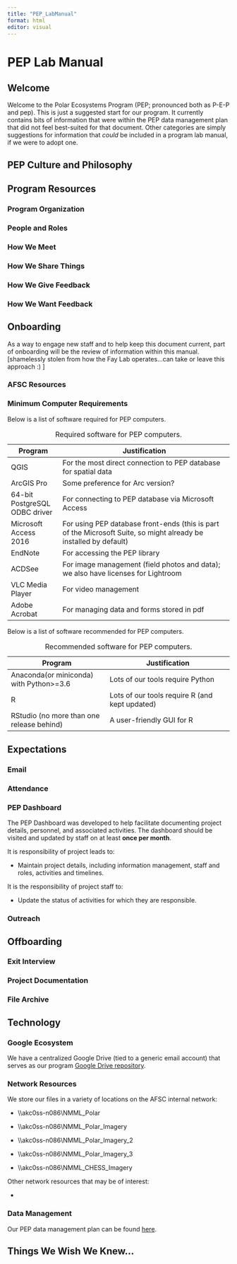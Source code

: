 ```yaml
---
title: "PEP_LabManual"
format: html
editor: visual
---
```


# PEP Lab Manual

## Welcome

Welcome to the Polar Ecosystems Program (PEP; pronounced both as P-E-P and pep). This is just a suggested start for our program. It currently contains bits of information that were within the PEP data management plan that did not feel best-suited for that document. Other categories are simply suggestions for information that *could* be included in a program lab manual, if we were to adopt one. 

## PEP Culture and Philosophy

## Program Resources

### Program Organization

### People and Roles

### How We Meet

### How We Share Things

### How We Give Feedback

### How We Want Feedback

## Onboarding

As a way to engage new staff and to help keep this document current, part of onboarding will be the review of information within this manual. \[shamelessly stolen from how the Fay Lab operates...can take or leave this approach :) \]

### AFSC Resources

### Minimum Computer Requirements

Below is a list of software required for PEP computers.

| Program                       | Justification                                                                                                     |
|-----------------|-------------------------------------------------------|
| QGIS                          | For the most direct connection to PEP database for spatial data                                                   |
| ArcGIS Pro                    | Some preference for Arc version?                                                                                  |
| 64-bit PostgreSQL ODBC driver | For connecting to PEP database via Microsoft Access                                                               |
| Microsoft Access 2016         | For using PEP database front-ends (this is part of the Microsoft Suite, so might already be installed by default) |
| EndNote                       | For accessing the PEP library                                                                                     |
| ACDSee                        | For image management (field photos and data); we also have licenses for Lightroom                                 |
| VLC Media Player              | For video management                                                                                              |
| Adobe Acrobat                 | For managing data and forms stored in pdf                                                                         |

: Required software for PEP computers.

Below is a list of software recommended for PEP computers.

| Program                                   | Justification                                  |
|--------------------------------|----------------------------------------|
| Anaconda(or miniconda) with Python\>=3.6  | Lots of our tools require Python               |
| R                                         | Lots of our tools require R (and kept updated) |
| RStudio (no more than one release behind) | A user-friendly GUI for R                      |

: Recommended software for PEP computers.

## Expectations

### Email

### Attendance

### PEP Dashboard

The PEP Dashboard was developed to help facilitate documenting project details, personnel, and associated activities. The dashboard should be visited and updated by staff on at least **once per month**.

It is responsibility of project leads to:

-   Maintain project details, including information management, staff and roles, activities and timelines.

It is the responsibility of project staff to:

-   Update the status of activities for which they are responsible.

### Outreach

## Offboarding

### Exit Interview

### Project Documentation

### File Archive

## Technology

### Google Ecosystem

We have a centralized Google Drive (tied to a generic email account) that serves as our program [Google Drive repository](https://drive.google.com/drive/folders/1XMadJkz4AqgHctLn0U2xnVChSjHxnyjb).

### Network Resources

We store our files in a variety of locations on the AFSC internal network:

-   \\\\akc0ss-n086\\NMML_Polar

-   \\\\akc0ss-n086\\NMML_Polar_Imagery

-   \\\\akc0ss-n086\\NMML_Polar_Imagery_2

-   \\\\akc0ss-n086\\NMML_Polar_Imagery_3

-   \\\\akc0ss-n086\\NMML_CHESS_Imagery

Other network resources that may be of interest:

-   

### Data Management

Our PEP data management plan can be found [here](ADD%20LINK%20TO%20DATA%20MANAGEMENT%20PLAN).

## Things We Wish We Knew...
